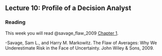 ## Lecture 10: Profile of a Decision Analyst {#analyst_profile}
<!-- reference with [Profile of a decision analyst](#analyst_profile) -->

### Reading 

This week you will read @savage_flaw_2009 [Chapter 1](https://hbr.org/2002/11/the-flaw-of-averages). 

-Savage, Sam L., and Harry M. Markowitz. The Flaw of Averages: Why We Underestimate Risk in the Face of Uncertainty. John Wiley & Sons, 2009.
